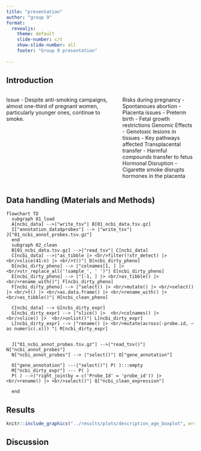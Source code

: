 ```yaml
---
title: "presentation"
author: "group 9"
format:
  revealjs:
    theme: default
    slide-number: c/t
    show-slide-number: all
    footer: "Group 9 presentation"
    
---
```



## Introduction

:::: {.columns}

::: {.column width="60%"}
Issue
- Despite anti-smoking campaigns, almost one-third of pregnant women, particularly younger ones, continue to smoke.
:::

::: {.column width="40%"}
Risks during pregnancy
- Spontanoues abortion
- Placenta issues
- Preterm birth
- Fetal growth restrictions
Genomic Effects
- Genotoxic lesions in tissues 
- Key pathways affected
Transplacental transfer
- Harmful compounds transfer to fetus
Hormonal Disruption
- Cigarette smoke disrupts hormones in the placenta
:::

::::

## Data handling (Materials and Methods) {.scrollable}
```mermaid
flowchart TD
  subgraph 01_load
  A[ncbi_data] -->|"write_tsv"| B[01_ncbi_data.tsv.gz]
  I["annotation_data$probes"] --> |"write_tsv"| J["01_ncbi_annot_probes.tsv.gz"]
  end
  subgraph 02_clean
  B[01_ncbi_data.tsv.gz] -->|"read_tsv"| C[ncbi_data]
  C[ncbi_data] -->|"as_tibble |> <br/>filter(!str_detect) |> <br/>slice(41:n) |> <br/>t()"| D[ncbi_dirty_pheno]
  D[ncbi_dirty_pheno] --> |"colnames[1, ] |> <br/>str_replace_all('!sample_', ' ')"| E[ncbi_dirty_pheno]
  E[ncbi_dirty_pheno] --> |"[-1, ] |> <br/>as_tibble() |> <br/>rename_with()"| F[ncbi_dirty_pheno]
  F[ncbi_dirty_pheno] --> |"select() |> <br/>mutate() |> <br/>select() |> <br/>t() |> <br/>as.data.frame() |> <br/>rename_with() |> <br/>as_tibble()"| H[ncbi_clean_pheno]
  
  C[ncbi_data] --> G[ncbi_dirty_expr]
  G[ncbi_dirty_expr] --> |"slice() |>  <br/>colnames() |>  <br/>slice() |>  <br/>unlist()"| L[ncbi_dirty_expr]
  L[ncbi_dirty_expr] --> |"rename() |> <br/>mutate(across(-probe.id, ~ as numeric(.x))) "| M[ncbi_dirty_expr]
  
  
  J["01_ncbi_annot_probes.tsv.gz"] -->|"read_tsv()"| N["ncbi_annot_probes"]
  N["ncbi_annot_probes"] --> |"select()"| O["gene_annotation"]
  
  O["gene_annotation"] ---|"select()"| P( ):::empty
  M["ncbi_dirty_expr"] --- P( )
  P( ) -->|"right_join(by = c('Probe_Id' = 'probe_id')) |> <br/>rename() |> <br/>select()"| Q["ncbi_clean_expression"]
  
  end
```

## Results

```r
knitr::include_graphics("../results/plots/description_age_boxplot", error = FALSE)
```



## Discussion